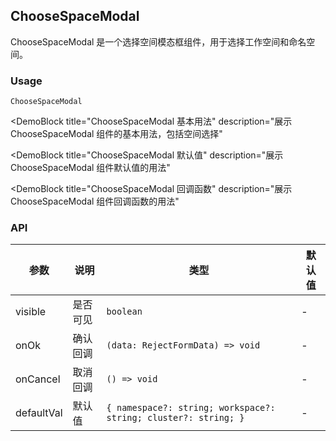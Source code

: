 
## ChooseSpaceModal

ChooseSpaceModal 是一个选择空间模态框组件，用于选择工作空间和命名空间。

### Usage

`ChooseSpaceModal`

<DemoBlock
  title="ChooseSpaceModal 基本用法"
  description="展示 ChooseSpaceModal 组件的基本用法，包括空间选择"
>
  <Basic />
</DemoBlock>

<DemoBlock
  title="ChooseSpaceModal 默认值"
  description="展示 ChooseSpaceModal 组件默认值的用法"
>
  <WithDefaultVal />
</DemoBlock>

<DemoBlock
  title="ChooseSpaceModal 回调函数"
  description="展示 ChooseSpaceModal 组件回调函数的用法"
>
  <WithCallbacks />
</DemoBlock>

### API

| 参数 | 说明 | 类型 | 默认值 |
| --- | --- | --- | --- |
| visible | 是否可见 | `boolean` | - |
| onOk | 确认回调 | `(data: RejectFormData) => void` | - |
| onCancel | 取消回调 | `() => void` | - |
| defaultVal | 默认值 | `{ namespace?: string; workspace?: string; cluster?: string; }` | - | 